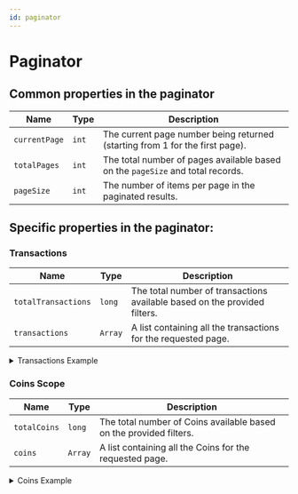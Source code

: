 ```yaml
---
id: paginator
---
```



# Paginator
## Common properties in the paginator

| Name                  | Type       |   Description                                                                                  |
|-----------------------|------------|-----------------------------------------------------------------------------------------------|
| `currentPage`         | `int`      | The current page number being returned (starting from 1 for the first page).                |
| `totalPages`          | `int`      | The total number of pages available based on the `pageSize` and total records.              |
| `pageSize`            | `int`      | The number of items per page in the paginated results.                                       |




## Specific properties in the paginator: 


### Transactions
| Name                  | Type       |   Description                                                                                  |
|-----------------------|------------|-----------------------------------------------------------------------------------------------|
| `totalTransactions`   | `long`     | The total number of transactions available based on the provided filters.                   |
| `transactions`        | `Array`    | A list containing all the transactions for the requested page.                              |


<details className='details-custom'>
  <summary>Transactions Example</summary>
```JSON

{
  "currentPage": 2,
  "totalPages": 5,
  "pageSize": 10,
  "totalTransactions": 45,
  "transactions": [
    
  ]
}


```

**Full Example**
   <div className="highlight-box get">
    <HttpMethodTag method={'GET'} /> <a href={`./${Paths.transactionsAll}`}>**{Endpoint.transactionsAll}**</a>
  </div>
</details>


### Notification

| Name                  | Type       |   Description                                                                                  |
|-----------------------|------------|-----------------------------------------------------------------------------------------------|
| `totalNotifications`  | `long`     | The total number of transactions available based on the provided filters.                   |
| `notifications`       | `Array`    | A list containing all the notifications for the requested page.                              |


<details className='details-custom'>
  <summary className='details-custom'>Notfications Example</summary>
```JSON
{
  "currentPage": 2,
  "totalPages": 5,
  "pageSize": 10,
  "totalTransactions": 45,
  "notifications": [    

    ]
}

```
**Full Example**

 <div className="highlight-box get">
    <HttpMethodTag method={'GET'} /> <a href={`./${Paths.notificationsAll}`}>**{Endpoint.notificationsAll}**</a>
  </div>
</details>

### Coins Scope

| Name                  | Type       |   Description                                                                                  |
|-----------------------|------------|-----------------------------------------------------------------------------------------------|
| `totalCoins`          | `long`     | The total number of Coins available based on the provided filters.                   |
| `coins`               | `Array`    | A list containing all the Coins for the requested page.                              |

<details className='details-custom'>
  <summary>Coins Example</summary>
```JSON
{
  "currentPage": 1,
  "totalPages": 5,
  "pageSize": 2,
  "totalCoins": 10,
  "coins": [    
  ]
}

```

**Full Example**
  <div className="highlight-box get">
    <HttpMethodTag method={'GET'} /> <a href={`./${Paths.coinsAll}`}>**{Endpoint.coinsAll}**</a>
  </div>

</details>  